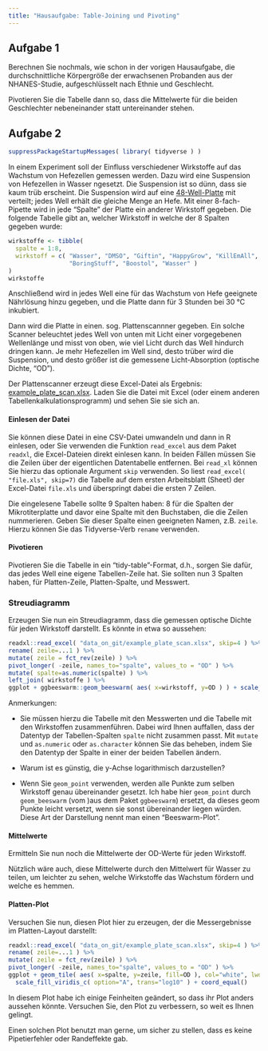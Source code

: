 ```yaml
---
title: "Hausaufgabe: Table-Joining und Pivoting"
---
```


## Aufgabe 1

Berechnen Sie nochmals, wie schon in der vorigen Hausaufgabe, die durchschnittliche Körpergröße
der erwachsenen Probanden aus der NHANES-Studie, aufgeschlüsselt nach Ethnie und Geschlecht.

Pivotieren Sie die Tabelle dann so, dass die Mittelwerte für die beiden Geschlechter nebeneinander statt untereinander stehen.

## Aufgabe 2

```r
suppressPackageStartupMessages( library( tidyverse ) )
```

In einem Experiment soll der Einfluss verschiedener Wirkstoffe auf das Wachstum von Hefezellen gemessen werden. Dazu wird eine Suspension von Hefezellen in Wasser ngesetzt. Die Suspension ist so dünn, dass sie kaum trüb erscheint. Die Suspension wird auf eine [48-Well-Platte](https://de.wikipedia.org/wiki/Mikrotiterplatte) mit verteilt; jedes Well erhält die gleiche Menge an Hefe. Mit einer 8-fach-Pipette wird in jede "Spalte" der Platte ein anderer Wirkstoff gegeben. Die folgende Tabelle gibt an, welcher Wirkstoff in welche der 8 Spalten gegeben wurde:


```r
wirkstoffe <- tibble(
  spalte = 1:8,
  wirkstoff = c( "Wasser", "DMSO", "Giftin", "HappyGrow", "KillEmAll", 
                 "BoringStuff", "Boostol", "Wasser" )
)
wirkstoffe
```
<!--
```r
# Code to make data

wirkstoffe$growth = c( 1, 1, .2, 3, .05, 1.2, 2, 1 )

expand_grid( spalte=1:8, zeile=LETTERS[1:6] ) %>%
left_join( wirkstoffe ) %>%
mutate( density = round( exp( rnorm( n(), log(growth) + ifelse( zeile %in% c("A","F"), -.25, 0 ), .15 ) ), 3 ) ) %>%
pivot_wider( id_cols = "zeile", names_from="spalte", values_from = "density") %>%
write_csv("data_on_git/growth_example.csv")
#ggplot +  geom_point( aes( x=wirkstoff, y=density, col=zeile %in% c("A","F") ) ) + scale_y_log10()
```
-->

Anschließend wird in jedes Well eine für das Wachstum von Hefe geeignete Nährlösung hinzu gegeben, und die Platte dann für 3 Stunden bei 30 °C inkubiert.

Dann wird die Platte in einen. sog. Plattenscannner gegeben. Ein solche Scanner beleuchtet jedes Well von unten mit Licht einer vorgegebenen Wellenlänge und misst von oben, wie viel Licht durch das Well hindurch dringen kann. Je mehr Hefezellen im Well sind, desto trüber wird die Suspension, und desto größer ist die gemessene Licht-Absorption (optische Dichte, "OD").

Der Plattenscanner erzeugt diese Excel-Datei als Ergebnis: [example_plate_scan.xlsx](data_on_git/example_plate_scan.xlsx). Laden Sie die Datei mit Excel (oder einem anderen Tabellenkalkulationsprogramm) und sehen Sie sie sich an.

#### Einlesen der Datei

Sie können diese Datei in eine CSV-Datei umwandeln und dann in R einlesen, oder Sie verwenden die Funktion `read_excel` aus dem Paket `readxl`, die Excel-Dateien direkt einlesen kann. In beiden Fällen müssen Sie die Zeilen über der eigentlichen Datentabelle entfernen. Bei `read_xl` können Sie hierzu das optionale Argument `skip` verwenden. So liest `read_excel( "file.xls", skip=7)` die Tabelle auf dem ersten Arbeitsblatt (Sheet) der Excel-Datei `file.xls` und überspringt dabei die ersten 7 Zeilen.

Die eingelesene Tabelle sollte 9 Spalten haben: 8 für die Spalten der Mikrotiterplatte und davor eine Spalte mit den Buchstaben, die die Zeilen nummerieren. Geben Sie dieser Spalte einen geeigneten Namen, z.B. `zeile`. Hierzu können Sie das Tidyverse-Verb `rename` verwenden.

#### Pivotieren

Pivotieren Sie die Tabelle in ein "tidy-table"-Format, d.h., sorgen Sie dafür, das jedes Well eine eigene Tabellen-Zeile hat. Sie sollten nun 3 Spalten haben, für Platten-Zeile, Platten-Spalte, und Messwert.

### Streudiagramm

Erzeugen Sie nun ein Streudiagramm, dass die gemessen optische Dichte für jeden Wirkstoff darstellt.
Es könnte in etwa so aussehen:

```r
readxl::read_excel( "data_on_git/example_plate_scan.xlsx", skip=4 ) %>%
rename( zeile=...1 ) %>%
mutate( zeile = fct_rev(zeile) ) %>%  
pivot_longer( -zeile, names_to="spalte", values_to = "OD" ) %>%
mutate( spalte=as.numeric(spalte) ) %>%
left_join( wirkstoffe ) %>%
ggplot + ggbeeswarm::geom_beeswarm( aes( x=wirkstoff, y=OD ) ) + scale_y_log10()
```
Anmerkungen:

- Sie müssen hierzu die Tabelle mit den Messwerten und die Tabelle mit den Wirkstoffen zusammenführen. Dabei wird Ihnen auffallen, dass der Datentyp der Tabellen-Spalten `spalte` nicht zusammen passt. Mit `mutate` und `as.numeric` oder `as.character` können Sie das beheben, indem Sie den Datentyp der Spalte in einer der beiden Tabellen ändern.

- Warum ist es günstig, die y-Achse logarithmisch darzustellen?

- Wenn Sie `geom_point` verwenden, werden alle Punkte zum selben Wirkstoff genau übereinander gesetzt. Ich habe hier `geom_point` durch `geom_beeswarm` (vom )aus dem Paket `ggbeeswarm`) ersetzt, da dieses geom Punkte leicht versetzt, wenn sie sonst übereinander liegen würden. Diese Art der Darstellung nennt man einen "Beeswarm-Plot".

#### Mittelwerte

Ermitteln Sie nun noch die Mittelwerte der OD-Werte für jeden Wirkstoff. 

Nützlich wäre auch, diese Mittelwerte durch den Mittelwert für Wasser zu teilen, um leichter zu sehen, welche Wirkstoffe
das Wachstum fördern und welche es hemmen.

#### Platten-Plot

Versuchen Sie nun, diesen Plot hier zu erzeugen, der die Messergebnisse im Platten-Layout darstellt:

```r
readxl::read_excel( "data_on_git/example_plate_scan.xlsx", skip=4 ) %>%
rename( zeile=...1 ) %>%
mutate( zeile = fct_rev(zeile) ) %>%  
pivot_longer( -zeile, names_to="spalte", values_to = "OD" ) %>%
ggplot + geom_tile( aes( x=spalte, y=zeile, fill=OD ), col="white", lwd=3 ) + 
  scale_fill_viridis_c( option="A", trans="log10" ) + coord_equal()
```
In diesem Plot habe ich einige Feinheiten geändert, so dass ihr Plot anders aussehen könnte. Versuchen Sie,
den Plot zu verbessern, so weit es Ihnen gelingt.

Einen solchen Plot benutzt man gerne, um sicher zu stellen, dass es keine Pipetierfehler oder Randeffekte gab.
